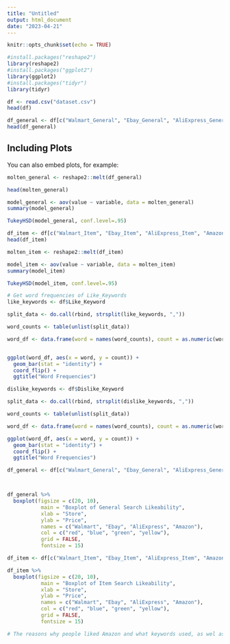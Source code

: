 ---
title: "Untitled"
output: html_document
date: "2023-04-21"
---

```{r setup, include=FALSE}
knitr::opts_chunk$set(echo = TRUE)

#install.packages("reshape2")
library(reshape2)
#install.packages("ggplot2")
library(ggplot2)
#install.packages("tidyr")
library(tidyr)

```

```{r}
df <- read.csv("dataset.csv")
head(df)
```

```{r}
df_general <- df[c("Walmart_General", "Ebay_General", "AliExpress_General", "Amazon_General")]
head(df_general)

```

## Including Plots

You can also embed plots, for example:

```{r}
molten_general <- reshape2::melt(df_general)
```

```{r}
head(molten_general)
```

```{r}
model_general <- aov(value ~ variable, data = molten_general)
summary(model_general)
```

```{r}
TukeyHSD(model_general, conf.level=.95)
```

```{r}
df_item <- df[c("Walmart_Item", "Ebay_Item", "AliExpress_Item", "Amazon_Item")]
head(df_item) 
```

```{r}
molten_item <- reshape2::melt(df_item)
```

```{r}
model_item <- aov(value ~ variable, data = molten_item)
summary(model_item)
```

```{r}
TukeyHSD(model_item, conf.level=.95)
```

```{r}
# Get word frequencies of Like_Keywords
like_keywords <- df$Like_Keyword

split_data <- do.call(rbind, strsplit(like_keywords, ","))

word_counts <- table(unlist(split_data))

word_df <- data.frame(word = names(word_counts), count = as.numeric(word_counts))


ggplot(word_df, aes(x = word, y = count)) +
  geom_bar(stat = "identity") +
  coord_flip() +
  ggtitle("Word Frequencies")

```
```{r}
dislike_keywords <- df$Dislike_Keyword

split_data <- do.call(rbind, strsplit(dislike_keywords, ","))

word_counts <- table(unlist(split_data))

word_df <- data.frame(word = names(word_counts), count = as.numeric(word_counts))

ggplot(word_df, aes(x = word, y = count)) +
  geom_bar(stat = "identity") +
  coord_flip() +
  ggtitle("Word Frequencies")
```


```{r}
df_general <- df[c("Walmart_General", "Ebay_General", "AliExpress_General", "Amazon_General")]



df_general %>%
  boxplot(figsize = c(20, 10),
           main = "Boxplot of General Search Likeability",
           xlab = "Store",
           ylab = "Price",
           names = c("Walmart", "Ebay", "AliExpress", "Amazon"),
           col = c("red", "blue", "green", "yellow"),
           grid = FALSE,
           fontsize = 15)
```
```{r}

df_item <- df[c("Walmart_Item", "Ebay_Item", "AliExpress_Item", "Amazon_Item")]

df_item %>%
  boxplot(figsize = c(20, 10),
           main = "Boxplot of Item Search Likeability",
           xlab = "Store",
           ylab = "Price",
           names = c("Walmart", "Ebay", "AliExpress", "Amazon"),
           col = c("red", "blue", "green", "yellow"),
           grid = FALSE,
           fontsize = 15)
```
```{r}
# The reasons why people liked Amazon and what keywords used, as wel as why people disliked AliExpress and what keywords used were conducted in Python, and is in this directory as a PDF and a script in python called analysis.py
```